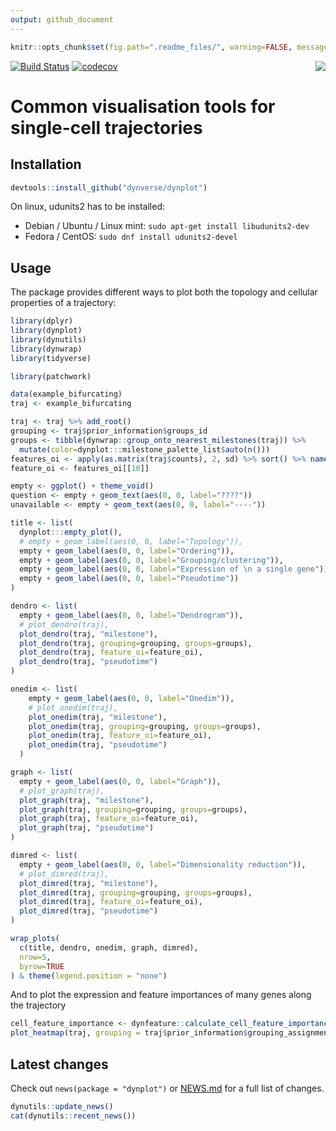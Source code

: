 ```yaml
---
output: github_document
---
```


<!-- README.md is generated from README.Rmd. Please edit that file -->

```r
knitr::opts_chunk$set(fig.path=".readme_files/", warning=FALSE, message=FALSE, error=FALSE, echo = TRUE)
```

[![Build Status](https://travis-ci.org/dynverse/dynplot.svg)](https://travis-ci.org/dynverse/dynplot)
[![codecov](https://codecov.io/gh/dynverse/dynplot/branch/master/graph/badge.svg)](https://codecov.io/gh/dynverse/dynplot)  <img src="man/img/logo.png" align="right" />

# Common visualisation tools for single-cell trajectories

## Installation

```r
devtools::install_github("dynverse/dynplot")
```

On linux, udunits2 has to be installed:

* Debian / Ubuntu / Linux mint: `sudo apt-get install libudunits2-dev`
* Fedora / CentOS: `sudo dnf install udunits2-devel`

## Usage

The package provides different ways to plot both the topology and cellular properties of a trajectory:

```r
library(dplyr)
library(dynplot)
library(dynutils)
library(dynwrap)
library(tidyverse)

library(patchwork)

data(example_bifurcating)
traj <- example_bifurcating

traj <- traj %>% add_root()
grouping <- traj$prior_information$groups_id
groups <- tibble(dynwrap::group_onto_nearest_milestones(traj)) %>% 
  mutate(color=dynplot:::milestone_palette_list$auto(n()))
features_oi <- apply(as.matrix(traj$counts), 2, sd) %>% sort() %>% names() %>% tail(10)
feature_oi <- features_oi[[10]]
```


```r
empty <- ggplot() + theme_void()
question <- empty + geom_text(aes(0, 0, label="????"))
unavailable <- empty + geom_text(aes(0, 0, label="----"))

title <- list(
  dynplot:::empty_plot(), 
  # empty + geom_label(aes(0, 0, label="Topology")),
  empty + geom_label(aes(0, 0, label="Ordering")),
  empty + geom_label(aes(0, 0, label="Grouping/clustering")),
  empty + geom_label(aes(0, 0, label="Expression of \n a single gene")), 
  empty + geom_label(aes(0, 0, label="Pseudotime"))
)

dendro <- list(
  empty + geom_label(aes(0, 0, label="Dendrogram")),
  # plot_dendro(traj),
  plot_dendro(traj, "milestone"),
  plot_dendro(traj, grouping=grouping, groups=groups),
  plot_dendro(traj, feature_oi=feature_oi),
  plot_dendro(traj, "pseudotime")
)

onedim <- list(
    empty + geom_label(aes(0, 0, label="Onedim")),
    # plot_onedim(traj),
    plot_onedim(traj, "milestone"),
    plot_onedim(traj, grouping=grouping, groups=groups),
    plot_onedim(traj, feature_oi=feature_oi),
    plot_onedim(traj, "pseudotime")
  )

graph <- list(
  empty + geom_label(aes(0, 0, label="Graph")),
  # plot_graph(traj),
  plot_graph(traj, "milestone"),
  plot_graph(traj, grouping=grouping, groups=groups),
  plot_graph(traj, feature_oi=feature_oi),
  plot_graph(traj, "pseudotime")
)

dimred <- list(
  empty + geom_label(aes(0, 0, label="Dimensionality reduction")),
  # plot_dimred(traj),
  plot_dimred(traj, "milestone"),
  plot_dimred(traj, grouping=grouping, groups=groups),
  plot_dimred(traj, feature_oi=feature_oi),
  plot_dimred(traj, "pseudotime")
)

wrap_plots(
  c(title, dendro, onedim, graph, dimred),
  nrow=5,
  byrow=TRUE
) & theme(legend.position = "none")
```


And to plot the expression and feature importances of many genes along the trajectory

```r
cell_feature_importance <- dynfeature::calculate_cell_feature_importance(traj %>% dynwrap::add_waypoints())
plot_heatmap(traj, grouping = traj$prior_information$grouping_assignment)
```

## Latest changes

Check out `news(package = "dynplot")` or [NEWS.md](inst/NEWS.md) for a full list of changes.

<!-- This section gets automatically generated from inst/NEWS.md, and also generates inst/NEWS -->

```r
dynutils::update_news()
cat(dynutils::recent_news())
```
